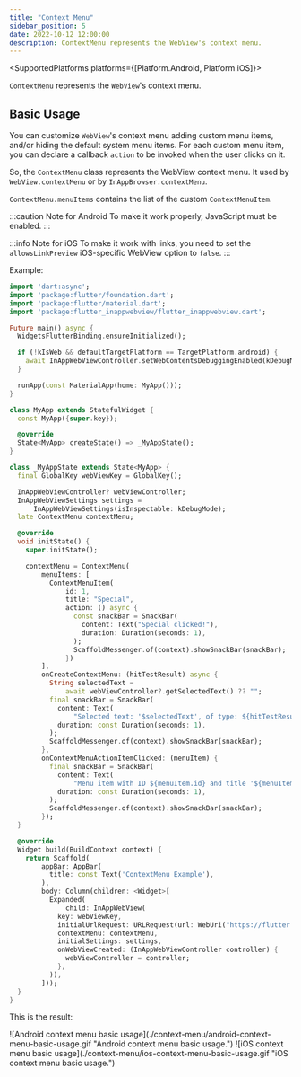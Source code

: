 ```yaml
---
title: "Context Menu"
sidebar_position: 5
date: 2022-10-12 12:00:00
description: ContextMenu represents the WebView's context menu.
---
```



<head>
    <title>WebView Context Menu | {config.title}</title>
</head>

<SupportedPlatforms
    platforms={[Platform.Android, Platform.iOS]}></SupportedPlatforms>

`ContextMenu` represents the `WebView`'s context menu.

## Basic Usage

You can customize `WebView`'s context menu adding custom menu items, and/or hiding the default system menu items.
For each custom menu item, you can declare a callback `action` to be invoked when the user clicks on it.

So, the `ContextMenu` class represents the WebView context menu. It used by `WebView.contextMenu` or by `InAppBrowser.contextMenu`.

`ContextMenu.menuItems` contains the list of the custom `ContextMenuItem`.

:::caution Note for Android
To make it work properly, JavaScript must be enabled.
:::

:::info Note for iOS
To make it work with links, you need to set the `allowsLinkPreview` iOS-specific WebView option to `false`.
:::

Example:
```dart
import 'dart:async';
import 'package:flutter/foundation.dart';
import 'package:flutter/material.dart';
import 'package:flutter_inappwebview/flutter_inappwebview.dart';

Future main() async {
  WidgetsFlutterBinding.ensureInitialized();

  if (!kIsWeb && defaultTargetPlatform == TargetPlatform.android) {
    await InAppWebViewController.setWebContentsDebuggingEnabled(kDebugMode);
  }

  runApp(const MaterialApp(home: MyApp()));
}

class MyApp extends StatefulWidget {
  const MyApp({super.key});

  @override
  State<MyApp> createState() => _MyAppState();
}

class _MyAppState extends State<MyApp> {
  final GlobalKey webViewKey = GlobalKey();

  InAppWebViewController? webViewController;
  InAppWebViewSettings settings =
      InAppWebViewSettings(isInspectable: kDebugMode);
  late ContextMenu contextMenu;

  @override
  void initState() {
    super.initState();

    contextMenu = ContextMenu(
        menuItems: [
          ContextMenuItem(
              id: 1,
              title: "Special",
              action: () async {
                const snackBar = SnackBar(
                  content: Text("Special clicked!"),
                  duration: Duration(seconds: 1),
                );
                ScaffoldMessenger.of(context).showSnackBar(snackBar);
              })
        ],
        onCreateContextMenu: (hitTestResult) async {
          String selectedText =
              await webViewController?.getSelectedText() ?? "";
          final snackBar = SnackBar(
            content: Text(
                "Selected text: '$selectedText', of type: ${hitTestResult.type.toString()}"),
            duration: const Duration(seconds: 1),
          );
          ScaffoldMessenger.of(context).showSnackBar(snackBar);
        },
        onContextMenuActionItemClicked: (menuItem) {
          final snackBar = SnackBar(
            content: Text(
                "Menu item with ID ${menuItem.id} and title '${menuItem.title}' clicked!"),
            duration: const Duration(seconds: 1),
          );
          ScaffoldMessenger.of(context).showSnackBar(snackBar);
        });
  }

  @override
  Widget build(BuildContext context) {
    return Scaffold(
        appBar: AppBar(
          title: const Text('ContextMenu Example'),
        ),
        body: Column(children: <Widget>[
          Expanded(
              child: InAppWebView(
            key: webViewKey,
            initialUrlRequest: URLRequest(url: WebUri("https://flutter.dev/")),
            contextMenu: contextMenu,
            initialSettings: settings,
            onWebViewCreated: (InAppWebViewController controller) {
              webViewController = controller;
            },
          )),
        ]));
  }
}
```

This is the result:

<Tabs>
    <TabItem value={Platform.Android} label={Platform.Android} default>
        ![Android context menu basic usage](./context-menu/android-context-menu-basic-usage.gif "Android context menu
        basic usage.")
    </TabItem>
    <TabItem value={Platform.iOS} label={Platform.iOS}>
        ![iOS context menu basic usage](./context-menu/ios-context-menu-basic-usage.gif "iOS context menu basic usage.")
    </TabItem>
</Tabs>
